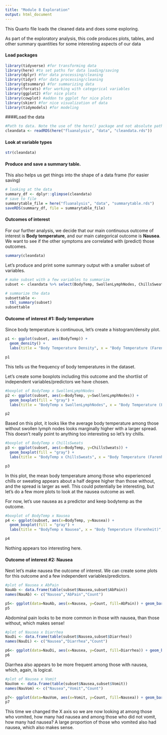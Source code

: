 ```yaml
---
title: "Module 8 Exploration"
output: html_document
---
```


This Quarto file loads the cleaned data and does some exploring.

As part of the exploratory analysis, this code produces plots, tables, and other summary quantities for some interesting aspects of our data

#### Load packages

```r
library(tidyverse) #for transforming data
library(here) #to set paths for data loading/saving
library(dplyr) #for data processing/cleaning
library(tidyr) #for data processing/cleaning
library(gtsummary) #for summarizing data
library(forcats) #for working with categorical variables
library(ggplot2) #for nice plots
library(cowplot) #addon to ggplot for nice plots
library(skimr) #for nice visualization of data 
library(tidymodels) #for modeling

```

####Load the data

```r
#Path to data. Note the use of the here() package and not absolute paths
cleandata <- readRDS(here("fluanalysis", "data", "cleandata.rds"))
```
#### Look at variable types
```r
str(cleandata)
```

#### Produce and save a summary table.

This also helps us get things into the shape of a data frame (for easier saving)

```r
# looking at the data
summary_df <- dplyr::glimpse(cleandata)
# save to file
summarytable_file = here("fluanalysis", "data", "summarytable.rds")
saveRDS(summary_df, file = summarytable_file)
```

#### Outcomes of interest

For our further analysis, we decide that our main continuous outcome of interest is **Body temperature**, and our main categorical outcome is **Nausea**. We want to see if the other symptoms are correlated with (predict) those outcomes.

```r
summary(cleandata)
```

Let's produce and print some summary output with a smaller subset of variables. 

```r
# make subset with a few variables to summarize
subset <- cleandata %>% select(BodyTemp, SwollenLymphNodes, ChillsSweats, AbPain, Diarrhea, Nausea, Vomit)

# summarize the data
subsettable <- 
  tbl_summary(subset)
subsettable
```

#### Outcome of interest #1: Body temperature

Since body temperature is continuous, let's create a histogram/density plot.

```r
p1 <- ggplot(subset, aes(BodyTemp)) + 
  geom_density() + 
  labs(title = "Body Temperature Density", x = "Body Temperature (Farenheit)", y = "Density") + scale_fill_discrete(labels=c('No', 'Yes')) + theme_classic()

p1
```
This tells us the frequency of body temperatures in the dataset. 

Let's create some boxplots including this outcome and the shortlist of independent variables/predictors we have chosen.

```r
#boxplot of BodyTemp x SwollenLymphNodes
p2 <- ggplot(subset, aes(x=BodyTemp, y=SwollenLymphNodes)) + 
  geom_boxplot(fill = "gray") +
  labs(title = "BodyTemp x SwollenLymphNodes", x = "Body Temperature (Farenheit)", y = "Swollen Lymph Nodes") + scale_fill_discrete(labels=c('No', 'Yes')) + theme_classic()

p2
```
Based on this plot, it looks like the average body temperature among those without swollen lymph nodes looks marginally higher with a larger spread. This doesn't really point to anything too interesting so let's try chills. 

```r
#boxplot of BodyTemp x ChillsSweats
p3 <- ggplot(subset, aes(x=BodyTemp, y=ChillsSweats)) + 
  geom_boxplot(fill = "gray") +
  labs(title = "BodyTemp x ChillsSweats", x = "Body Temperature (Farenheit)", y = "Experienced Chills or Sweats") + scale_fill_discrete(labels=c('No', 'Yes')) + theme_classic()

p3
```
In this plot, the mean body temperature among those who experienced chills or sweating appears about a half degree higher than those without, and the spread is larger as well. This could potentially be interesting, but let's do a few more plots to look at the nausea outcome as well. 

For now, let's use nausea as a predictor and keep bodytemp as the outcome. 

```r
#boxplot of BodyTemp x Nausea
p4 <- ggplot(subset, aes(x=BodyTemp, y=Nausea)) + 
  geom_boxplot(fill = "gray") +
  labs(title = "BodyTemp x Nausea", x = "Body Temperature (Farenheit)", y = "Nausea") + scale_fill_discrete(labels=c('No', 'Yes')) + theme_classic()

p4
```
Nothing appears too interesting here. 

####  Outcome of interest #2: Nausea

Next let's make nausea the outcome of interest. We can create some plots for this outcome and a few independent variables/predictors.

```r
#plot of Nausea x AbPain
NauAb <- data.frame(table(subset$Nausea,subset$AbPain))
names(NauAb) <- c("Nausea","AbPain","Count")

p5<- ggplot(data=NauAb, aes(x=Nausea, y=Count, fill=AbPain)) + geom_bar(stat="identity")
p5
```
Abdominal pain looks to be more common in those with nausea, than those without, which makes sense!

```r
#plot of Nausea x Diarrhea
NauDi <- data.frame(table(subset$Nausea,subset$Diarrhea))
names(NauDi) <- c("Nausea","Diarrhea","Count")

p6<- ggplot(data=NauDi, aes(x=Nausea, y=Count, fill=Diarrhea)) + geom_bar(stat="identity")
p6
```
Diarrhea also appears to be more frequent among those with nausea, which, again, is logical. 

```r
#plot of Nausea x Vomit
NauVom <- data.frame(table(subset$Nausea,subset$Vomit))
names(NauVom) <- c("Nausea","Vomit","Count")

p7<- ggplot(data=NauVom, aes(x=Vomit, y=Count, fill=Nausea)) + geom_bar(stat="identity")
p7
```
This time we changed the X axis so we are now looking at among those who vomited, how many had nausea and among those who did not vomit, how many had nausea? A large proportion of those who vomited also had nausea, which also makes sense. 






